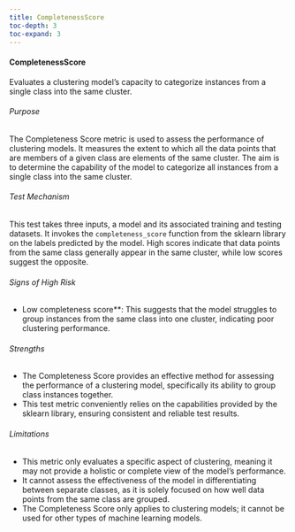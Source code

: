 ```yaml
---
title: CompletenessScore
toc-depth: 3
toc-expand: 3
---
```








#### CompletenessScore

Evaluates a clustering model's capacity to categorize instances from a single class into the same cluster.

###### Purpose

The Completeness Score metric is used to assess the performance of clustering models. It measures the extent to
which all the data points that are members of a given class are elements of the same cluster. The aim is to
determine the capability of the model to categorize all instances from a single class into the same cluster.

###### Test Mechanism

This test takes three inputs, a model and its associated training and testing datasets. It invokes the
`completeness_score` function from the sklearn library on the labels predicted by the model. High scores indicate
that data points from the same class generally appear in the same cluster, while low scores suggest the opposite.

###### Signs of High Risk

- Low completeness score**: This suggests that the model struggles to group instances from the same class into one
cluster, indicating poor clustering performance.

###### Strengths

- The Completeness Score provides an effective method for assessing the performance of a clustering model,
specifically its ability to group class instances together.
- This test metric conveniently relies on the capabilities provided by the sklearn library, ensuring consistent and
reliable test results.

###### Limitations

- This metric only evaluates a specific aspect of clustering, meaning it may not provide a holistic or complete
view of the model's performance.
- It cannot assess the effectiveness of the model in differentiating between separate classes, as it is solely
focused on how well data points from the same class are grouped.
- The Completeness Score only applies to clustering models; it cannot be used for other types of machine learning
models.




 